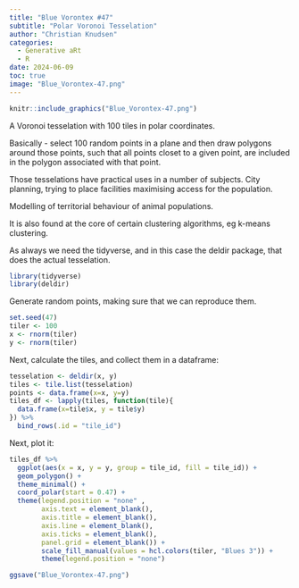 ```yaml
---
title: "Blue Vorontex #47"
subtitle: "Polar Voronoi Tesselation"
author: "Christian Knudsen"
categories:
  - Generative aRt
  - R
date: 2024-06-09
toc: true
image: "Blue_Vorontex-47.png"
---
```


```r
knitr::include_graphics("Blue_Vorontex-47.png")
```

A Voronoi tesselation with 100 tiles in polar coordinates.

Basically - select 100 random points in a plane and then draw polygons around
those points, such that all points closet to a given point, are included in 
the polygon associated with that point.

Those tesselations have practical uses in a number of subjects. City planning,
trying to place facilities maximising access for the population.

Modelling of territorial behaviour of animal populations.

It is also found at the core of certain clustering algorithms, eg k-means clustering.

As always we need the tidyverse, and in this case the deldir package, 
that does the actual tesselation.
```r
library(tidyverse)
library(deldir)
```

Generate random points, making sure that we can reproduce them.

```r
set.seed(47)
tiler <- 100
x <- rnorm(tiler)
y <- rnorm(tiler)
```

Next, calculate the tiles, and collect them in a dataframe:
```r
tesselation <- deldir(x, y)
tiles <- tile.list(tesselation)
points <- data.frame(x=x, y=y)
tiles_df <- lapply(tiles, function(tile){
  data.frame(x=tile$x, y = tile$y)
}) %>% 
  bind_rows(.id = "tile_id")
```

Next, plot it:
```r
tiles_df %>% 
  ggplot(aes(x = x, y = y, group = tile_id, fill = tile_id)) +
  geom_polygon() +
  theme_minimal() +
  coord_polar(start = 0.47) +
  theme(legend.position = "none" ,
        axis.text = element_blank(),
        axis.title = element_blank(),
        axis.line = element_blank(),
        axis.ticks = element_blank(),
        panel.grid = element_blank()) +
        scale_fill_manual(values = hcl.colors(tiler, "Blues 3")) +
        theme(legend.position = "none")

ggsave("Blue_Vorontex-47.png")
```

